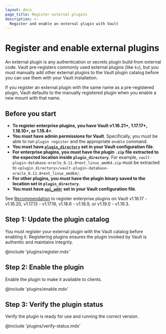 ```yaml
---
layout: docs
page_title: Register external plugins
description: >-
  Register and enable an external plugin with Vault
---
```


# Register and enable external plugins

An external plugin is any authentication or secrets plugin build from external
code. Vault pre-registers commonly used external plugins (like `kv`), but you
must manually add other external plugins to the Vault plugin catalog before you
can use them with your Vault installation.

If you register an external plugin with the same name as a pre-registered plugin,
Vault defaults to the manually registered plugin when you enable a new mount
with that name.


## Before you start

- **To register enterprise plugins, you have Vault v1.16.21+, 1.17.17+, 1.18.10+,
  or 1.19.4+**.
- **You must have admin permissions for Vault**. Specifically, you must be able
  to run `plugin register` and the appropriate `enable` command.
- **You must have
  [`plugin_directory`](/vault/docs/configuration#plugin_directory) set in your
  Vault configuration file**.
- **For enterprise plugins, you must have the plugin `.zip` file extracted to
  the expected location inside `plugin_directory`**.
  For example, `vault-plugin-database-oracle_0.11.0+ent_linux_amd64.zip` must be
  extracted to `<plugin_directory>/vault-plugin-database-oracle_0.11.0+ent_linux_amd64/`.
- **For other plugins, you must have the plugin binary saved to the
  location set in `plugin_directory`**.
- **You must have [`api_addr`](/vault/docs/configuration#api_addr) set in your
  Vault configuration file**.

See [Recommendation](/vault/docs/updates/important-changes#external-enterprise-plugins)
to register enterprise plugins on Vault v1.16.17 - v1.16.20, v1.17.13 - v1.17.16,
v1.18.6 - v1.18.9, or v1.19.0 - v1.19.3.

## Step 1: Update the plugin catalog

You must register your external plugin with the Vault catalog before enabling
it. Registering plugins ensures the plugin invoked by Vault is authentic and
maintains integrity.

@include 'plugins/register.mdx'


## Step 2: Enable the plugin

Enable the plugin to make it available to clients.

@include 'plugins/enable.mdx'


## Step 3: Verify the plugin status

Verify the plugin is ready for use and running the correct version.

@include 'plugins/verify-status.mdx'
